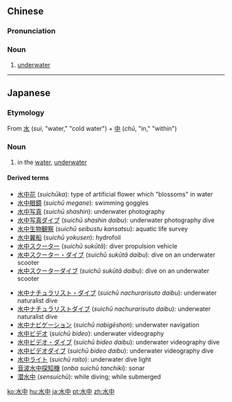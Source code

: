 ==Chinese==
{{zh-forms}}

===Pronunciation===
{{zh-pron
|m=shuǐzhōng
|h=pfs=súi-chûng
|cat=n
}}

===Noun===
{{zh-noun}}

# [[underwater]]

----

==Japanese==
{{ja-kanjitab|すい|ちゅう|yomi=on}}

===Etymology===
From [[水]] (''sui'', "water," "cold water") + [[中]] (''chū'', "in," "within")

===Noun===
{{ja-noun|すいちゅう}}

# in the [[water]], [[underwater]]

====Derived terms====
{{top2}}
* [[水中花]] (''suichūka''): type of artificial flower which "blossoms" in water
* [[水中眼鏡]] (''suichū megane''): swimming goggles
* [[水中写真]] (''suichū shashin''): underwater photography
* [[水中写真ダイブ]] (''suichū shashin daibu''): underwater photography dive
* [[水中生物観察]] (''suichū seibustu kansatsu''): aquatic life survey
* [[水中翼船]] (''suichū yokusen''): hydrofoil
* [[水中スクーター]] (''suichū sukūtā''): diver propulsion vehicle
* [[水中スクーター・ダイブ]] (''suichū sukūtā daibu''): dive on an underwater scooter
* [[水中スクーターダイブ]] (''suichū sukūtā daibu''): dive on an underwater scooter
{{mid2}}
* [[水中ナチュラリスト・ダイブ]] (''suichū nachurarisuto daibu''): underwater naturalist dive
* [[水中ナチュラリストダイブ]] (''suichū nachurarisuto daibu''): underwater naturalist dive
* [[水中ナビゲーション]] (''suichū nabigēshon''): underwater navigation
* [[水中ビデオ]] (''suichū bideo''): underwater videography
* [[水中ビデオ・ダイブ]] (''suichū bideo daibu''): underwater videography dive
* [[水中ビデオダイブ]] (''suichū bideo daibu''): underwater videography dive
* [[水中ライト]] (''suichū raito''): underwater dive light
* [[音波水中探知機]] (''onba suichū tanchiki''): sonar
* [[潜水中]] (''sensuichū''): while diving; while submerged
{{bottom}}

[[ko:水中]]
[[hu:水中]]
[[ja:水中]]
[[pt:水中]]
[[zh:水中]]